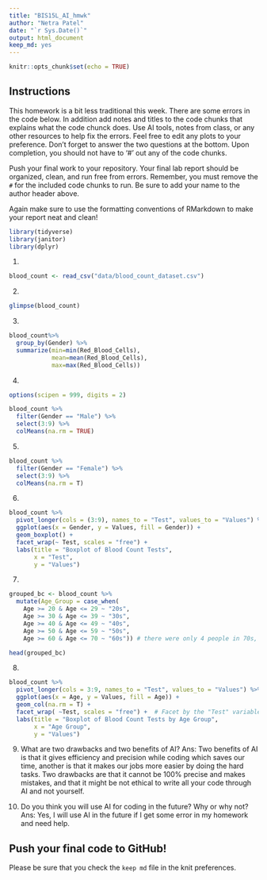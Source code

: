 ```yaml
---
title: "BIS15L_AI_hmwk"
author: "Netra Patel"
date: "`r Sys.Date()`"
output: html_document
keep_md: yes
---
```


```r
knitr::opts_chunk$set(echo = TRUE)
```

## Instructions
This homework is a bit less traditional this week. There are some errors in the code below. In addition add notes and titles to the code chunks that explains what the code chunck does. Use AI tools, notes from class, or any other resources to help fix the errors. Feel free to edit any plots to your preference. Don't forget to answer the two questions at the bottom. Upon completion, you should not have to '#' out any of the code chunks.

Push your final work to your repository. Your final lab report should be organized, clean, and run free from errors. Remember, you must remove the `#` for the included code chunks to run. Be sure to add your name to the author header above.   

Again make sure to use the formatting conventions of RMarkdown to make your report neat and clean!  


```r
library(tidyverse)
library(janitor)
library(dplyr)
```


1.
```r
blood_count <- read_csv("data/blood_count_dataset.csv")
```

2. 
```r
glimpse(blood_count)
```

3. 
```r
blood_count%>% 
  group_by(Gender) %>%
  summarize(min=min(Red_Blood_Cells),
            mean=mean(Red_Blood_Cells),
            max=max(Red_Blood_Cells))
```


4. 
```r
options(scipen = 999, digits = 2)

blood_count %>% 
  filter(Gender == "Male") %>%
  select(3:9) %>%
  colMeans(na.rm = TRUE)

```

5. 
```r
blood_count %>% 
  filter(Gender == "Female") %>%
  select(3:9) %>%
  colMeans(na.rm = T)
```


6. 
```r

blood_count %>%
  pivot_longer(cols = (3:9), names_to = "Test", values_to = "Values") %>%
  ggplot(aes(x = Gender, y = Values, fill = Gender)) +
  geom_boxplot() +
  facet_wrap(~ Test, scales = "free") +
  labs(title = "Boxplot of Blood Count Tests",
       x = "Test",
       y = "Values")
```

7. 
```r
grouped_bc <- blood_count %>%
  mutate(Age_Group = case_when(
    Age >= 20 & Age <= 29 ~ "20s",
    Age >= 30 & Age <= 39 ~ "30s",
    Age >= 40 & Age <= 49 ~ "40s",
    Age >= 50 & Age <= 59 ~ "50s",
    Age >= 60 & Age <= 70 ~ "60s")) # there were only 4 people in 70s, so I combined it with 60s

head(grouped_bc)

```

8. 
```r
blood_count %>%
  pivot_longer(cols = 3:9, names_to = "Test", values_to = "Values") %>%
  ggplot(aes(x = Age, y = Values, fill = Age)) +
  geom_col(na.rm = T) +
  facet_wrap( ~Test, scales = "free") +  # Facet by the "Test" variable
  labs(title = "Boxplot of Blood Count Tests by Age Group",
       x = "Age Group",
       y = "Values")

```
9. What are two drawbacks and two benefits of AI?
Ans: Two benefits of AI is that it gives efficiency and precision while coding which saves our time, another is that it makes our jobs more easier by doing the hard tasks.
Two drawbacks are that it cannot be 100% precise and makes mistakes, and that it might be not ethical to write all your code through AI and not yourself.

10. Do you think you will use AI for coding in the future? Why or why not?
Ans: Yes, I will use AI in the future if I get some error in my homework and need help.  

## Push your final code to GitHub!
Please be sure that you check the `keep md` file in the knit preferences. 